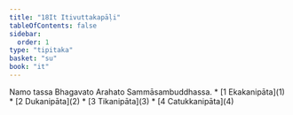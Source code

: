 ```yaml
---
title: "18It Itivuttakapāḷi"
tableOfContents: false
sidebar:
  order: 1
type: "tipitaka"
basket: "su"
book: "it"
---
```


<Paragraph number="1" type="center" book="it">
Namo tassa Bhagavato Arahato Sammāsambuddhassa.

</Paragraph>

<TableOfContents book="it" section="18">
* [1 Ekakanipāta](1)
* [2 Dukanipāta](2)
* [3 Tikanipāta](3)
* [4 Catukkanipāta](4)
</TableOfContents>
